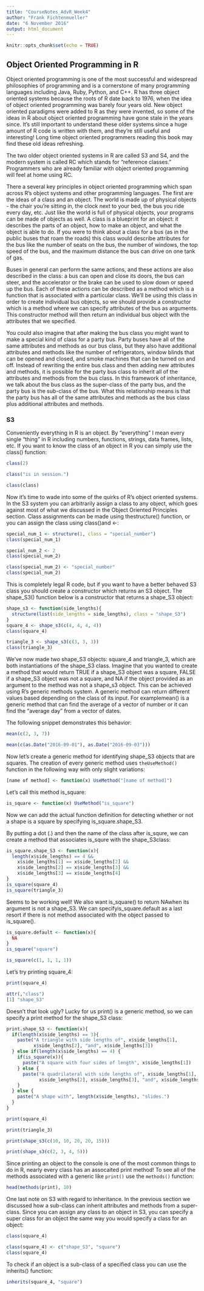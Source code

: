 ```yaml
---
title: "CourseNotes_AdvR_Week4"
author: "Frank Fichtenmueller"
date: "6 November 2016"
output: html_document
---
```


```r
knitr::opts_chunk$set(echo = TRUE)
```

## Object Oriented Programming in R

Object oriented programming is one of the most successful and widespread philosophies of programming and is a cornerstone of many programming languages including Java, Ruby, Python, and C++. R has three object oriented systems because the roots of R date back to 1976, when the idea of object oriented programming was barely four years old. New object oriented paradigms were added to R as they were invented, so some of the ideas in R about object oriented programming have gone stale in the years since. It’s still important to understand these older systems since a huge amount of R code is written with them, and they’re still useful and interesting! Long time object oriented programmers reading this book may find these old ideas refreshing.

The two older object oriented systems in R are called S3 and S4, and the modern system is called RC which stands for “reference classes.” 
Programmers who are already familiar with object oriented programming will feel at home using RC.

There a several key principles in object oriented programming which span across R’s object systems and other programming languages. The first are the ideas of a class and an object. The world is made up of physical objects - the chair you’re sitting in, the clock next to your bed, the bus you ride every day, etc. Just like the world is full of physical objects, your programs can be made of objects as well. A class is a blueprint for an object: it describes the parts of an object, how to make an object, and what the object is able to do. If you were to think about a class for a bus (as in the public buses that roam the roads) this class would describe attributes for the bus like the number of seats on the bus, the number of windows, the top speed of the bus, and the maximum distance the bus can drive on one tank of gas.

Buses in general can perform the same actions, and these actions are also described in the class: a bus can open and close its doors, the bus can steer, and the accelerator or the brake can be used to slow down or speed up the bus. Each of these actions can be described as a method which is a function that is associated with a particular class. We’ll be using this class in order to create individual bus objects, so we should provide a constructor which is a method where we can specify attributes of the bus as arguments. This constructor method will then return an individual bus object with the attributes that we specified.

You could also imagine that after making the bus class you might want to make a special kind of class for a party bus. Party buses have all of the same attributes and methods as our bus class, but they also have additional attributes and methods like the number of refrigerators, window blinds that can be opened and closed, and smoke machines that can be turned on and off. Instead of rewriting the entire bus class and then adding new attributes and methods, it is possible for the party bus class to inherit all of the attributes and methods from the bus class. In this framework of inheritance, we talk about the bus class as the super-class of the party bus, and the party bus is the sub-class of the bus. What this relationship means is that the party bus has all of the same attributes and methods as the bus class plus additional attributes and methods.



### S3

Conveniently everything in R is an object. By “everything” I mean every single “thing” in R including numbers, functions, strings, data frames, lists, etc. If you want to know the class of an object in R you can simply use the class() function:

```r
class(2)

class("is in session.")

class(class)

```

Now it’s time to wade into some of the quirks of R’s object oriented systems. In the S3 system you can arbitrarily assign a class to any object, which goes against most of what we discussed in the Object Oriented Principles section. Class assignments can be made using thestructure() function, or you can assign the class using class()and <-:



```r
special_num_1 <- structure(1, class = "special_number")
class(special_num_1)

```

```r

special_num_2 <- 2
class(special_num_2)
```

```r
class(special_num_2) <- "special_number"
class(special_num_2)
```

This is completely legal R code, but if you want to have a better behaved S3 class you should create a constructor which returns an S3 object. The shape_S3() function below is a constructor that returns a shape_S3 object:


```r
shape_s3 <- function(side_lengths){
  structure(list(side_lengths = side_lengths), class = "shape_S3")
}
square_4 <- shape_s3(c(4, 4, 4, 4))
class(square_4)
```


```r
triangle_3 <- shape_s3(c(3, 3, 3))
class(triangle_3)
```


We’ve now made two shape_S3 objects: square_4 and triangle_3, which are both instantiations of the shape_S3 class. Imagine that you wanted to create a method that would return TRUE if a shape_S3 object was a square, FALSE if a shape_S3 object was not a square, and NA if the object provided as an argument to the method was not a shape_s3 object. This can be achieved using R’s generic methods system. A generic method can return different values based depending on the class of its input. For examplemean() is a generic method that can find the average of a vector of number or it can find the “average day” from a vector of dates. 

The following snippet demonstrates this behavior:


```r
mean(c(2, 3, 7))

mean(c(as.Date("2016-09-01"), as.Date("2016-09-03")))
```

Now let’s create a generic method for identifying shape_S3 objects that are squares. The creation of every generic method uses 
`theUseMethod()` function in the following way with only slight variations:

```r
[name of method] <- function(x) UseMethod("[name of method]")
```


Let’s call this method is_square:
```r
is_square <- function(x) UseMethod("is_square")
```

Now we can add the actual function definition for detecting whether or not a shape is a square by specifying is_square.shape_S3. 

By putting a dot (.) and then the name of the class after is_squre, we can create a method that associates is_squre with the shape_S3class:

```r

is_square.shape_S3 <- function(x){
  length(x$side_lengths) == 4 &&
    x$side_lengths[1] == x$side_lengths[2] &&
    x$side_lengths[2] == x$side_lengths[3] &&
    x$side_lengths[3] == x$side_lengths[4]
}
is_square(square_4)
is_square(triangle_3)
```

Seems to be working well! We also want is_square() to return NAwhen its argument is not a shape_S3. We can specifyis_square.default as a last resort if there is not method associated with the object passed to is_square().

```r
is_square.default <- function(x){
  NA
}
is_square("square")

is_square(c(1, 1, 1, 1))

```

Let’s try printing square_4:

```r

print(square_4)

attr(,"class")
[1] "shape_S3"
```

Doesn’t that look ugly? 
Lucky for us print() is a generic method, so we can specify a print method for the shape_S3 class:


```r
print.shape_S3 <- function(x){
  if(length(x$side_lengths) == 3){
    paste("A triangle with side lengths of", x$side_lengths[1], 
          x$side_lengths[2], "and", x$side_lengths[3])
  } else if(length(x$side_lengths) == 4) {
    if(is_square(x)){
      paste("A square with four sides of length", x$side_lengths[1])
    } else {
      paste("A quadrilateral with side lengths of", x$side_lengths[1],
            x$side_lengths[2], x$side_lengths[3], "and", x$side_lengths[4])
    }
  } else {
    paste("A shape with", length(x$side_lengths), "slides.")
  }
}
```

```r
print(square_4)

print(triangle_3)

print(shape_s3(c(10, 10, 20, 20, 15)))

print(shape_s3(c(2, 3, 4, 5)))

```


Since printing an object to the console is one of the most common things to do in R, nearly every class has an assocaited print method! 
To see all of the methods associated with a generic like `print()` use the `methods()` function:

```r
head(methods(print), 10)
```


One last note on S3 with regard to inheritance. In the previous section we discussed how a sub-class can inherit attributes and methods from a super-class. Since you can assign any class to an object in S3, you can specify a super class for an object the same way you would specify a class for an object:


```r
class(square_4)

class(square_4) <- c("shape_S3", "square")
class(square_4)
```

To check if an object is a sub-class of a specified class you can use the inherits() function:

```r
inherits(square_4, "square")
```


